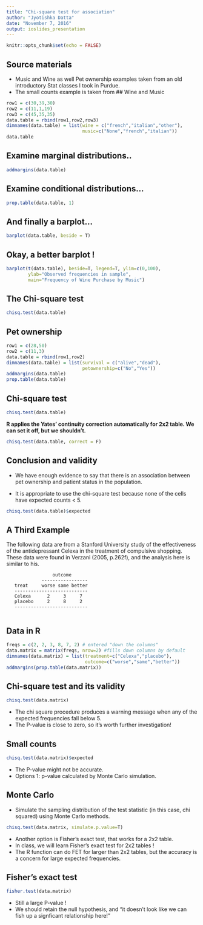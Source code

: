```yaml
---
title: "Chi-square test for association"
author: "Jyotishka Datta"
date: "November 7, 2016"
output: ioslides_presentation
---
```


```r
knitr::opts_chunk$set(echo = FALSE)
```

## Source materials 
 
- Music and Wine as well Pet ownership examples taken from an old introductory Stat classes I took in Purdue. 
- The small counts example is taken from 
## Wine and Music 

```r
row1 = c(30,39,30)
row2 = c(11,1,19)
row3 = c(45,35,35)
data.table = rbind(row1,row2,row3)
dimnames(data.table) = list(wine = c("french","italian","other"),
                            music=c("None","french","italian"))
data.table
```

## Examine marginal distributions..

```r
addmargins(data.table)
```

## Examine conditional distributions...

```r
prop.table(data.table, 1) 
```

## And finally a barplot...

```r
barplot(data.table, beside = T)
```

## Okay, a better barplot !

```r
barplot(t(data.table), beside=T, legend=T, ylim=c(0,100),
        ylab="Observed frequencies in sample",
        main="Frequency of Wine Purchase by Music")
```

## The Chi-square test

```r
chisq.test(data.table)
```


## Pet ownership {.smaller}

```r
row1 = c(28,50)
row2 = c(11,3)
data.table = rbind(row1,row2)
dimnames(data.table) = list(survival = c("alive","dead"),
                            petownership=c("No","Yes"))
addmargins(data.table)
prop.table(data.table)
```

## Chi-square test {.smaller}

```r
chisq.test(data.table)
```

**R applies the Yates' continuity correction automatically for 2x2 table. We can set it off, but we shouldn't. **
```r
chisq.test(data.table, correct = F)
```

## Conclusion and validity
- We have enough evidence to say that there is an association between pet ownership  	and patient status in the population.

- It is appropriate to use the chi-square test because none of the cells have expected counts < 5.

```r
chisq.test(data.table)$expected
```

## A Third Example 

The following data are from a Stanford University study of the effectiveness of the antidepressant Celexa in the treatment of compulsive shopping. These data were found in Verzani (2005, p.262f), and the analysis here is similar to his. 

                     outcome
                 -----------------
       treat     worse same better
       ---------------------------
       Celexa      2     3     7
       placebo     2     8     2
       ---------------------------
       
## Data in R 
```r
freqs = c(2, 2, 3, 8, 7, 2) # entered "down the columns"
data.matrix = matrix(freqs, nrow=2) #fills down columns by default
dimnames(data.matrix) = list(treatment=c("Celexa","placebo"),
                             outcome=c("worse","same","better"))
addmargins(prop.table(data.matrix))
```

## Chi-square test and its validity 

```r
chisq.test(data.matrix)
```

-  The chi square procedure produces a warning message when any of the expected frequencies fall below 5. 
- The P-value is close to zero, so it's worth further investigation!

## Small counts 
```r
chisq.test(data.matrix)$expected
```

- The P-value might not be accurate. 
-  Options 1: p-value calculated by Monte Carlo simulation. 

## Monte Carlo 
-  Simulate the sampling distribution of the test statistic (in this case, chi squared) using Monte Carlo methods.

```r
chisq.test(data.matrix, simulate.p.value=T)
```
-  Another option is Fisher's exact test, that works for a 2x2 table. 
-  In class, we will learn Fisher's exact test for 2x2 tables !
-  The R function can do FET for larger than 2x2 tables, but the accuracy is a concern for large expected frequencies. 

## Fisher's exact test 

```r
fisher.test(data.matrix)
```

- Still a large P-value ! 
- We should retain the null hypothesis, and "it doesn't look like we can fish up a signficant relationship here!"


